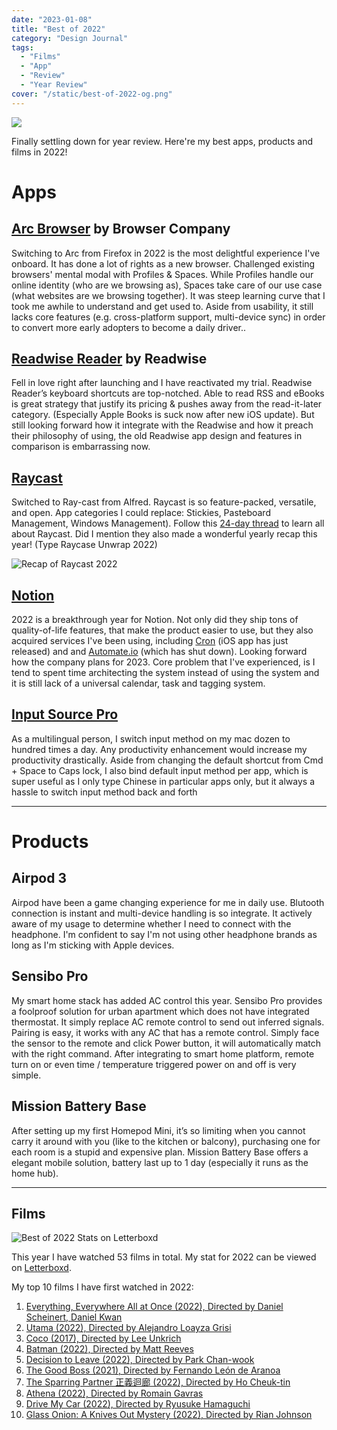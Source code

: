 ```yaml
---
date: "2023-01-08"
title: "Best of 2022"
category: "Design Journal"
tags:
  - "Films"
  - "App"
  - "Review"
  - "Year Review"
cover: "/static/best-of-2022-og.png"
---
```


![](/static/best-of-2022.png)

Finally settling down for year review. Here're my best apps, products and films in 2022!

# Apps

## [Arc Browser](https://arc.net/) by Browser Company

Switching to Arc from Firefox in 2022 is the most delightful experience I've onboard. It has done a lot of rights as a new browser. Challenged existing browsers' mental modal with Profiles & Spaces. While Profiles handle our online identity (who are we browsing as), Spaces take care of our use case (what websites are we browsing together). It was steep learning curve that I took me awhile to understand and get used to. Aside from usability, it still lacks core features (e.g. cross-platform support, multi-device sync) in order to convert more early adopters to become a daily driver..

## [Readwise Reader](https://read.readwise.io/) by Readwise

Fell in love right after launching and I have reactivated my trial. Readwise Reader’s keyboard shortcuts are top-notched. Able to read RSS and eBooks is great strategy that justify its pricing & pushes away from the read-it-later category. (Especially Apple Books is suck now after new iOS update). But still looking forward how it integrate with the Readwise and how it preach their philosophy of using, the old Readwise app design and features in comparison is embarrassing now.

## [Raycast](https://www.raycast.com/)

Switched to Ray-cast from Alfred. Raycast is so feature-packed, versatile, and open. App categories I could replace: Stickies, Pasteboard Management, Windows Management). Follow this [24-day thread](https://twitter.com/raycastapp/status/1605981287868534784) to learn all about Raycast. Did I mention they also made a wonderful yearly recap this year! (Type Raycase Unwrap 2022)

![Recap of Raycast 2022](/static/raycast-2022.png)

## [Notion](https://www.notion.so/)

2022 is a breakthrough year for Notion. Not only did they ship tons of quality-of-life features, that make the product easier to use, but they also acquired services I've been using, including [Cron](https://cron.com/) (iOS app has just released) and and [Automate.io](http://Automate.io) (which has shut down). Looking forward how the company plans for 2023. Core problem that I've experienced, is I tend to spent time architecting the system instead of using the system and it is still lack of a universal calendar, task and tagging system.

## [Input Source Pro](https://inputsource.pro/)

As a multilingual person, I switch input method on my mac dozen to hundred times a day. Any productivity enhancement would increase my productivity drastically. Aside from changing the default shortcut from Cmd + Space to Caps lock, I also bind default input method per app, which is super useful as I only type Chinese in particular apps only, but it always a hassle to switch input method back and forth

---

# Products

## Airpod 3

Airpod have been a game changing experience for me in daily use. Blutooth connection is instant and multi-device handling is so integrate. It actively aware of my usage to determine whether I need to connect with the headphone. I'm confident to say I'm not using other headphone brands as long as I'm sticking with Apple devices.

## Sensibo Pro

My smart home stack has added AC control this year. Sensibo Pro provides a foolproof solution for urban apartment which does not have integrated thermostat. It simply replace AC remote control to send out inferred signals. Pairing is easy, it works with any AC that has a remote control. Simply face the sensor to the remote and click Power button, it will automatically match with the right command. After integrating to smart home platform, remote turn on or even time / temperature triggered power on and off is very simple.

## Mission Battery Base

After setting up my first Homepod Mini, it’s so limiting when you cannot carry it around with you (like to the kitchen or balcony), purchasing one for each room is a stupid and expensive plan. Mission Battery Base offers a elegant mobile solution, battery last up to 1 day (especially it runs as the home hub).

---

## Films

![Best of 2022 Stats on Letterboxd](/static/best-of-2022-films.png)

This year I have watched 53 films in total. My stat for 2022 can be viewed on [Letterboxd](https://letterboxd.com/samuelisme/year/2022/).

My top 10 films I have first watched in 2022:
1. [Everything, Everywhere All at Once (2022), Directed by Daniel Scheinert, Daniel Kwan](https://letterboxd.com/film/everything-everywhere-all-at-once/)
2. [Utama (2022), Directed by Alejandro Loayza Grisi](https://letterboxd.com/film/utama/)
3. [Coco (2017), Directed by Lee Unkrich](https://letterboxd.com/film/coco-2017/)
4. [Batman (2022), Directed by Matt Reeves](https://letterboxd.com/film/the-batman/)
5. [Decision to Leave (2022), Directed by Park Chan-wook](https://letterboxd.com/film/decision-to-leave/)
6. [The Good Boss (2021), Directed by Fernando León de Aranoa](https://letterboxd.com/film/the-good-boss/)
7. [The Sparring Partner 正義迴廊 (2022), Directed by Ho Cheuk-tin](https://letterboxd.com/film/the-sparring-partner/)
8. [Athena (2022), Directed by Romain Gavras](https://letterboxd.com/film/athena-2022-1/)
9. [Drive My Car (2022), Directed by Ryusuke Hamaguchi](https://letterboxd.com/film/drive-my-car/)
10. [Glass Onion: A Knives Out Mystery (2022), Directed by Rian Johnson](https://letterboxd.com/film/glass-onion-a-knives-out-mystery/)